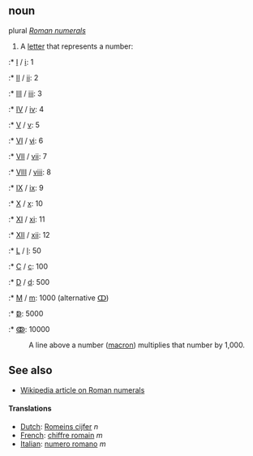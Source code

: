 ==noun==

plural ''[[Roman numerals]]''

# A [[letter]] that represents a number:

:* [[Ⅰ]] / [[ⅰ]]: 1
:* [[Ⅱ]] / [[ⅱ]]: 2
:* [[Ⅲ]] / [[ⅲ]]: 3
:* [[Ⅳ]] / [[ⅳ]]: 4
:* [[Ⅴ]] / [[ⅴ]]: 5
:* [[Ⅵ]] / [[ⅵ]]: 6
:* [[Ⅶ]] / [[ⅶ]]: 7
:* [[Ⅷ]] / [[ⅷ]]: 8
:* [[Ⅸ]] / [[ⅸ]]: 9
:* [[Ⅹ]] / [[ⅹ]]: 10
:* [[Ⅺ]] / [[ⅺ]]: 11
:* [[Ⅻ]] / [[ⅻ]]: 12
:* [[Ⅼ]] / [[ⅼ]]: 50
:* [[Ⅽ]] / [[ⅽ]]: 100
:* [[Ⅾ]] / [[ⅾ]]: 500
:* [[Ⅿ]] / [[ⅿ]]: 1000 (alternative [[ↀ]])
:* [[ↁ]]: 5000
:* [[ↂ]]: 10000
:A line above a number ([[macron]]) multiplies that number by 1,000.

== See also ==

* [[w:Roman numeral|Wikipedia article on Roman numerals]]

====Translations====

*[[Dutch]]: [[Romeins cijfer]] ''n''
*[[French]]: [[chiffre romain]] ''m''
*[[Italian]]: [[numero romano]] ''m''
